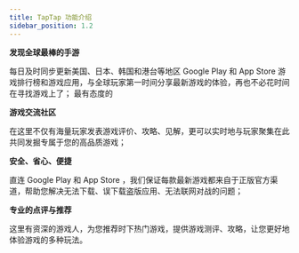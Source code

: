 ```yaml
---
title: TapTap 功能介绍
sidebar_position: 1.2
---
```


**发现全球最棒的手游**

每日及时同步更新美国、日本、韩国和港台等地区 Google Play 和 App Store 游戏排行榜和游戏应用，与全球玩家第一时间分享最新游戏的体验，再也不必花时间在寻找游戏上了； 最有态度的

**游戏交流社区**

在这里不仅有海量玩家发表游戏评价、攻略、见解，更可以实时地与玩家聚集在此共同发掘专属于您的高品质游戏； 

**安全、省心、便捷**

直连 Google Play 和 App Store ，我们保证每款最新游戏都来自于正版官方渠道，帮助您解决无法下载、误下载盗版应用、无法联网对战的问题； 

**专业的点评与推荐**

这里有资深的游戏人，为您推荐时下热门游戏，提供游戏测评、攻略，让您更好地体验游戏的多种玩法。
